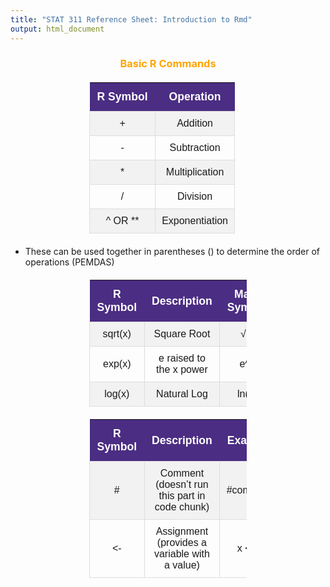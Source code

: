 ```yaml
---
title: "STAT 311 Reference Sheet: Introduction to Rmd"
output: html_document
---
```

<style>
        /* Table Styling */
        table {
            width: 50%; /* Adjust as needed */
            border-collapse: collapse;
            margin: 20px auto;
            font-family: Arial, sans-serif;
            text-align: center;
            <!--box-shadow: 0 4px 8px rgba(0, 0, 0, 0.2);-->
        }

        /* Header Styling */
        th {
            background-color: #4B2D83;
            color: white;
            padding: 12px;
            font-size: 1.1em;
        }

        /* Cell Styling */
        td {
            padding: 10px;
            border: 1px solid #ddd;
            font-size: 1em;
        }

        /* Row Alternating Color */
        tr:nth-child(even) {
            background-color: #f2f2f2;
        }
        
        /* Header colors for sections */
        h3 {
            color: orange;
            text-align: center;
        }
        
        h4 {
            color: #4B2D83;
            font-weight: bold;
            margin-left: 20px;
        }

    </style>

<div>  
  <h3> Basic R Commands </h3>
  <table>
    <tr>
      <th>R Symbol</th>
      <th>Operation</th>
    </tr>
    <tr>
      <td>+</td>
      <td>Addition</td>
    </tr>
     <tr>
      <td>-</td>
      <td>Subtraction</td>
    </tr>
     <tr>
      <td>*</td>
      <td>Multiplication</td>
    </tr>
     <tr>
      <td>/</td>
      <td>Division</td>
    </tr>
     <tr>
      <td>^ OR **</td>
      <td>Exponentiation</td>
    </tr>
  </table>
  <ul>
    <li>
      These can be used together in parentheses () to determine the order of operations (PEMDAS)
    </li>
  </ul>
  <table>
    <tr>
      <th>R Symbol</th>
      <th>Description</th>
      <th>Math Symbol</th>
    </tr>
    <tr>
      <td>sqrt(x)</td>
      <td>Square Root</td>
      <td>&radic;	x</td>
    </tr>
     <tr>
      <td>exp(x)</td>
      <td>e raised to the x power</td>
      <td>e^x</td>
    </tr>
     <tr>
      <td>log(x)</td>
      <td>Natural Log</td>
      <td>ln(x)</td>
  </table>
  
  <table>
    <tr>
      <th>R Symbol</th>
      <th>Description</th>
      <th>Example</th>
    </tr>
    <tr>
      <td>#</td>
      <td>Comment (doesn't run this part in code chunk)</td>
      <td>#comment</td>
    </tr>
     <tr>
      <td><-</td>
      <td>Assignment (provides a variable with a value)</td>
      <td>x <- 5</td>
    </tr>
  </table>

  

